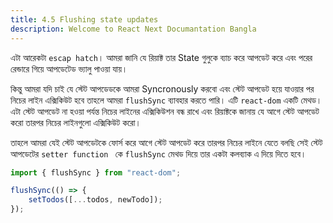 ```yaml
---
title: 4.5 Flushing state updates
description: Welcome to React Next Documantation Bangla
---
```

এটা আরেকটা `escap hatch`। আমরা জানি যে রিয়াক্ট তার State গুলুকে ব্যাচ করে আপডেট করে এবং পরের রেন্ডারে গিয়ে আপডেটেড ভ্যালু পাওয়া যায়।

কিন্তু আমরা যদি চাই যে স্টেট আপডেডকে আমরা Syncronously করবো এবং স্টেট আপডেট হয়ে যাওয়ার পর নিচের লাইন এক্সিকিউট হবে তাহলে আমরা `flushSync` ব্যাবহার করতে পারি। এটি `react-dom` একটি মেথড। এটা স্টেট আপডেট না হওয়া পর্যন্ত নিচের লাইনের এক্সিকিউশন বন্ধ রাখে এবং রিয়াক্টকে জানায় যে আগে স্টেট আপডেট করো তারপর নিচের লাইনগুলো এক্সিকিউট করো।

তাহলে আমরা যেই স্টেট আপডেটকে ফোর্স করে আগে স্টেট আপডেট করে তারপর নিচের লাইনে যেতে বলছি সেই স্টেট আপডেটের `setter function ` কে `flushSync` মেথড দিয়ে তার একটা কলব্যাক এ দিয়ে দিতে হবে।

```jsx
import { flushSync } from "react-dom";

flushSync(() => {
    setTodos([...todos, newTodo]);
});
```

